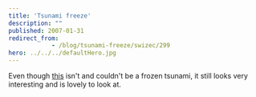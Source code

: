 ```yaml
---
title: 'Tsunami freeze'
description: ""
published: 2007-01-31
redirect_from: 
            - /blog/tsunami-freeze/swizec/299
hero: ../../../defaultHero.jpg
---
```

Even though [this](http://www.harkvideos.com/arctic.htm) isn&#x27;t and couldn&#x27;t be a frozen tsunami, it still looks very interesting and is lovely to look at.
